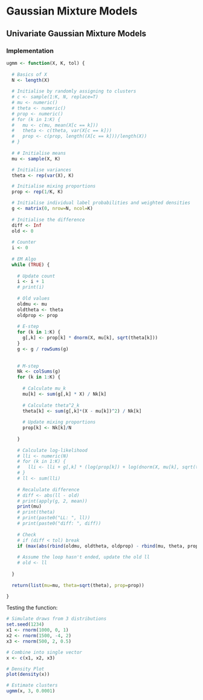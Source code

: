 # Gaussian Mixture Models

## Univariate Gaussian Mixture Models

<!-- Discussion of the model goes here -->


### Implementation

```r

ugmm <- function(X, K, tol) {
  
  # Basics of X
  N <- length(X)
  
  # Initialise by randomly assigning to clusters
  # c <- sample(1:K, N, replace=T)
  # mu <- numeric()
  # theta <- numeric()
  # prop <- numeric()
  # for (k in 1:K) {
  #   mu <- c(mu, mean(X[c == k]))
  #   theta <- c(theta, var(X[c == k]))
  #   prop <- c(prop, length((X[c == k]))/length(X))
  # }
  
  # # Initialise means
  mu <- sample(X, K)

  # Initialise variances
  theta <- rep(var(X), K)

  # Initialise mixing proportions
  prop <- rep(1/K, K)

  # Initialise individual label probabilities and weighted densities
  g <- matrix(0, nrow=N, ncol=K)
  
  # Initialise the difference
  diff <- Inf
  old <- 0
  
  # Counter
  i <- 0
  
  # EM Algo
  while (TRUE) {
    
    # Update count
    i <- i + 1
    # print(i)
    
    # Old values
    oldmu <- mu
    oldtheta <- theta
    oldprop <- prop
    
    # E-step
    for (k in 1:K) {
      g[,k] <- prop[k] * dnorm(X, mu[k], sqrt(theta[k]))
    }
    g <- g / rowSums(g)
    
    
    # M-step
    Nk <- colSums(g)
    for (k in 1:K) {
      
      # Calculate mu_k
      mu[k] <- sum(g[,k] * X) / Nk[k]
      
      # Calculate theta^2_k
      theta[k] <- sum(g[,k]*(X - mu[k])^2) / Nk[k]
      
      # Update mixing proportions
      prop[k] <- Nk[k]/N
      
    }
    
    # Calculate log-likelihood
    # lli <- numeric(N)
    # for (k in 1:K) {
    #   lli <- lli + g[,k] * (log(prop[k]) + log(dnorm(X, mu[k], sqrt(theta[k]))))
    # }
    # ll <- sum(lli)
    
    # Recalulate difference
    # diff <- abs(ll - old)
    # print(apply(g, 2, mean))
    print(mu)
    # print(theta)
    # print(paste0("LL: ", ll))
    # print(paste0("diff: ", diff))
    
    # Check
    # if (diff < tol) break
    if (max(abs(rbind(oldmu, oldtheta, oldprop) - rbind(mu, theta, prop))) < tol) break
    
    # Assume the loop hasn't ended, update the old ll
    # old <- ll
    
  }
  
  return(list(mu=mu, theta=sqrt(theta), prop=prop))

}


```

Testing the function:

```r

# Simulate draws from 3 distributions
set.seed(1234)
x1 <- rnorm(1000, 0, 1)
x2 <- rnorm(1500, -4, 2)
x3 <- rnorm(500, 2, 0.5)

# Combine into single vector
x <- c(x1, x2, x3)

# Density Plot
plot(density(x))

# Estimate clusters
ugmm(x, 3, 0.0001)

```
